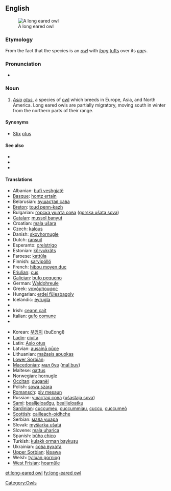 ==English==
[[Image:CRW 2987.jpg|thumb|A long eared owl]]

===Etymology===
From the fact that the species is an ''[[owl]]'' with ''[[long]]'' [[tufts]] over its ''[[ear]]''s.

===Pronunciation===
* {{a|UK}} {{IPA|/ˌlɒŋɪəd'aʊl/}}

===Noun===
{{en-noun|sg=[[long]]-[[eared]] [[owl]]}}

# ''[[Asio]] [[otus]]'', a species of [[owl]] which breeds in Europe, Asia, and North America. Long eared owls are partially migratory, moving south in winter from the northern parts of their range.

====Synonyms====
* [[Stix]] [[otus]] {{i|former taxonomic name}}

====See also====
*{{pedia}}
*{{specieslite|Asio otus}}
*{{commonslite|Asio otus}}

====Translations====
{{trans-top|Asio otus}}
* Albanian: [[bufi veshgjatë]]
* [[Basque]]: [[hontz ertain]]
* Belarusian: [[вушастая сава]]
* [[Breton]]: [[toud penn-kazh]]
* Bulgarian: [[горска ушата сова]] ([[gorska ušata sova]])
* [[Catalan]]: [[mussol banyut]]
* Croatian: [[mala ušara]]
* Czech: [[kalous]]
* Danish: [[skovhornugle]]
* Dutch: [[ransuil]] {{m}}
* Esperanto: [[orelstrigo]]
* Estonian: [[kőrvukräts]]
* Faroese: [[kattúla]]
* Finnish: [[sarvipöllö]]
* French: [[hibou moyen duc]] {{m}}
* [[Friulian]]: [[çus]]
* [[Galician]]: [[bufo pequeno]]
* German: [[Waldohreule]] {{f}}
* Greek: [[νανόμπουφος]] '' ''
* Hungarian: [[erdei fülesbagoly]]
* Icelandic: [[eyrugla]]
* {{trreq|Indonesian}}
* Irish: [[ceann cait]]
* Italian: [[gufo comune]] '' ''
* {{trreq|Japanese}}
{{trans-mid}}
* Korean: [[부엉이]] (buEongI)
* [[Ladin]]: [[ciuita]]
* Latin: [[Asio otus]] '' ''
* Latvian: [[ausainā pūce]]
* Lithuanian: [[mažasis apuokas]]
* [[Lower Sorbian]]:
* [[Macedonian]]: [[мал був]] ([[mal buv]])
* Maltese: [[qattus]]
* Norwegian: [[hornugle]]
* [[Occitan]]: [[duganèl]]
* Polish: [[sowa szara]] '' ''
* [[Romansch]]: [[piv mesaun]]
* Russian: [[ушастая сова]] ([[ušastaja sova]]) '' ''
* [[Sami]]: [[bealljeloađgu]], [[bealljeloatku]]
* [[Sardinian]]: [[cuccumeu]], [[cuccummiau]], [[cuccu]], [[cuccumeò]]
* [[Scottish]]: [[cailleach-oidhche]]
* Serbian: [[мала ушара]]
* Slovak: [[myšiarka ušatá]]
* Slovene: [[mala uharica]]
* Spanish: [[búho chico]] '' ''
* Turkish: [[kulaklı orman baykuşu]]
* Ukrainian: [[сова вухата]]
* [[Upper Sorbian]]: [[lěsawa]]
* Welsh: [[tylluan gorniog]]
* [[West Frisian]]: [[hoarnûle]]
{{trans-bottom}}

[[Category:Owls]]

[[et:long-eared owl]]
[[fy:long-eared owl]]